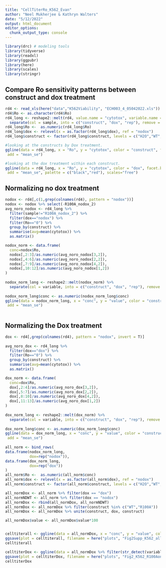 ```yaml
---
title: "CellTiterRo_K562_Evan"
author: "Neel Mukherjee & Kathryn Walters"
date: "5/12/2022"
output: html_document
editor_options: 
  chunk_output_type: console
---
```


```r
library(drc) # modeling tools
library(tidyverse)
library(readxl)
library(ggpubr)
library(here)
library(scales)
library(stringr)
```


## Compare Ro sensitivity patterns between construct and dox treatment


```r
rd4 <- read_xls(here("data","K562Viability", "ECH003_4_05042022.xls"))
rd4$Ro <- as.character(rd4$Ro)
rd4_long <- reshape2::melt(rd4, value.name = "cytotox", variable.name = "sample") %>%
  separate(col = sample, into = c("construct", "dox", "rep"), remove = F) 
rd4_long$Ro <-  as.numeric(rd4_long$Ro)
rd4_long$dox <- relevel(x = as.factor(rd4_long$dox), ref = "nodox")
rd4_long$construct <- factor(rd4_long$construct, levels = c("H2O","WT","R100A","GFP"))

#looking at the constructs by Dox treatment. 
ggline(data = rd4_long, x = "Ro", y = "cytotox", color = "construct", facet.by = "dox", numeric.x.axis = F,
 add = "mean_se")

#looking at the dox treatment within each construct. 
ggline(data = rd4_long, x = "Ro", y = "cytotox", color = "dox", facet.by = "construct", numeric.x.axis = F,
 add = "mean_se", palette = c("black","red"), scales="free")
```


## Normalizing no dox treatment


```r
nodox <- rd4[,c(1,grep(colnames(rd4), pattern = "nodox"))]
nodox <- nodox %>% select(-R100A_nodox_2)
avg_noro_nodox <- rd4_long %>%
  filter(sample!="R100A_nodox_2") %>%
  filter(dox=="nodox") %>%
  filter(Ro=="0") %>%
  group_by(construct) %>%
  summarise(avg=mean(cytotox)) %>%
  as.matrix()

nodox_norm <- data.frame(
  conc=nodox$Ro,
  nodox[,2:3]/as.numeric(avg_noro_nodox[3,2]),
  nodox[,4:6]/as.numeric(avg_noro_nodox[2,2]),
  nodox[,7:9]/as.numeric(avg_noro_nodox[4,2]),
  nodox[,10:12]/as.numeric(avg_noro_nodox[1,2])
) 
  
nodox_norm_long <- reshape2::melt(nodox_norm) %>%
  separate(col = variable, into = c("construct", "dox", "rep"), remove = F)
  
nodox_norm_long$conc <- as.numeric(nodox_norm_long$conc)
ggline(data = nodox_norm_long, x = "conc", y = "value", color = "construct",
 add = "mean_se")
  
```


## Normalizing the Dox treatment


```r
dox <- rd4[,grep(colnames(rd4), pattern = "nodox", invert = T)]
  
avg_noro_dox <- rd4_long %>%
  filter(dox=="dox") %>%
  filter(Ro=="0") %>%
  group_by(construct) %>%
  summarise(avg=mean(cytotox)) %>%
  as.matrix()

dox_norm <- data.frame(
  conc=dox$Ro,
  dox[,2:4]/as.numeric(avg_noro_dox[3,2]),
  dox[,5:7]/as.numeric(avg_noro_dox[2,2]),
  dox[,8:10]/as.numeric(avg_noro_dox[4,2]),
  dox[,11:13]/as.numeric(avg_noro_dox[1,2])
) 
  
dox_norm_long <- reshape2::melt(dox_norm) %>%
  separate(col = variable, into = c("construct", "dox", "rep"), remove = F)
  
dox_norm_long$conc <- as.numeric(dox_norm_long$conc)
ggline(data = dox_norm_long, x = "conc", y = "value", color = "construct",
 add = "mean_se")
  
all_norm <- bind_rows(
data.frame(nodox_norm_long, 
           dox=rep("nodox")),
data.frame(dox_norm_long, 
           dox=rep("dox"))
)
all_norm$Ro <-  as.numeric(all_norm$conc)
all_norm$dox <- relevel(x = as.factor(all_norm$dox), ref = "nodox")
all_norm$construct <- factor(all_norm$construct, levels = c("H2O","WT","R100A","GFP"))

all_normDox <- all_norm %>% filter(dox == "dox")
all_normNDWT <- all_norm %>% filter(dox == "nodox")
all_normDox <- rbind(all_normDox, all_normNDWT)
all_normDox <- all_normDox %>% filter(construct %in% c("WT","R100A"))
all_normDox <- all_normDox %>% unite(construct, dox, construct)

all_normDox$value <- all_normDox$value*100


celltiterall <- ggline(data = all_normDox, x = "conc", y = "value", color = "construct", add = "mean_se",palette = c("red", "blue", "darkred", "darkblue"), numeric.x.axis = F) + ylab("% Viability") + xlab("[Ro] uM") +  theme(legend.position="bottom")
ggsave(plot = celltiterall, filename = here("plots", "Fig2Supp_K562_all.pdf"), width = 5, height = 4, bg = "white")
celltiterall

celltiterDox <- ggline(data = all_normDox %>% filter(str_detect(variable, "R100A")), x = "conc", y = "value", color = "construct", add = "mean_se", palette = c("red", "black"), numeric.x.axis = F) + ylab("%Viability") + xlab("Ro Concentration (uM)") +  theme(legend.position="bottom")
ggsave(plot = celltiterDox, filename = here("plots", "Fig2_K562_R100Aonly_percent_sd.pdf"), width = 3.5, height = 3, bg = "white")
celltiterDox
```


